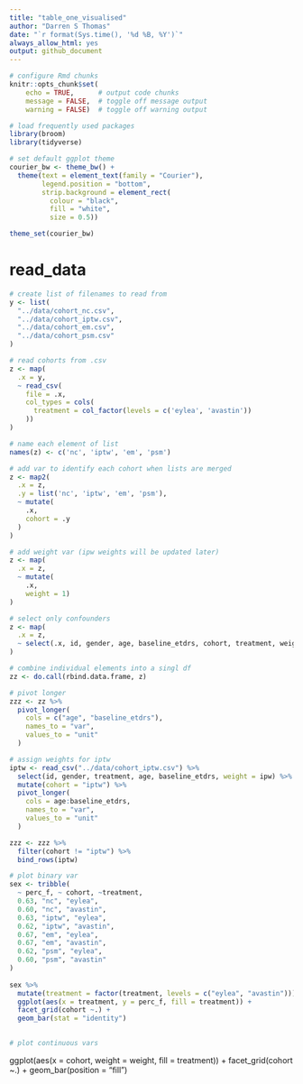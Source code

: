 ```yaml
---
title: "table_one_visualised"
author: "Darren S Thomas"
date: "`r format(Sys.time(), '%d %B, %Y')`"
always_allow_html: yes
output: github_document
---
```


```r
# configure Rmd chunks
knitr::opts_chunk$set(
    echo = TRUE,      # output code chunks
    message = FALSE,  # toggle off message output 
    warning = FALSE)  # toggle off warning output

# load frequently used packages
library(broom)
library(tidyverse)

# set default ggplot theme
courier_bw <- theme_bw() +
  theme(text = element_text(family = "Courier"),
        legend.position = "bottom",
        strip.background = element_rect(
          colour = "black", 
          fill = "white",
          size = 0.5))

theme_set(courier_bw)
```

# read_data

```r
# create list of filenames to read from
y <- list(
  "../data/cohort_nc.csv",
  "../data/cohort_iptw.csv",
  "../data/cohort_em.csv",
  "../data/cohort_psm.csv"
)

# read cohorts from .csv
z <- map(
  .x = y,
  ~ read_csv(
    file = .x,
    col_types = cols(
      treatment = col_factor(levels = c('eylea', 'avastin'))
    ))
)

# name each element of list
names(z) <- c('nc', 'iptw', 'em', 'psm')

# add var to identify each cohort when lists are merged
z <- map2(
  .x = z,
  .y = list('nc', 'iptw', 'em', 'psm'),
  ~ mutate(
    .x,
    cohort = .y
  )
)

# add weight var (ipw weights will be updated later)
z <- map(
  .x = z,
  ~ mutate(
    .x,
    weight = 1)
)

# select only confounders
z <- map(
  .x = z,
  ~ select(.x, id, gender, age, baseline_etdrs, cohort, treatment, weight)
)

# combine individual elements into a singl df
zz <- do.call(rbind.data.frame, z)
```

```r
# pivot longer
zzz <- zz %>% 
  pivot_longer(
    cols = c("age", "baseline_etdrs"),
    names_to = "var",
    values_to = "unit"
  )
```

```r
# assign weights for iptw
iptw <- read_csv("../data/cohort_iptw.csv") %>% 
  select(id, gender, treatment, age, baseline_etdrs, weight = ipw) %>% 
  mutate(cohort = "iptw") %>% 
  pivot_longer(
    cols = age:baseline_etdrs,
    names_to = "var",
    values_to = "unit"
  )

zzz <- zzz %>% 
  filter(cohort != "iptw") %>% 
  bind_rows(iptw)
```

```r
# plot binary var
sex <- tribble(
  ~ perc_f, ~ cohort, ~treatment,
  0.63, "nc", "eylea",
  0.60, "nc", "avastin",
  0.63, "iptw", "eylea",
  0.62, "iptw", "avastin",
  0.67, "em", "eylea",
  0.67, "em", "avastin",
  0.62, "psm", "eylea",
  0.60, "psm", "avastin"
)
  
sex %>% 
  mutate(treatment = factor(treatment, levels = c("eylea", "avastin"))) %>% 
  ggplot(aes(x = treatment, y = perc_f, fill = treatment)) +
  facet_grid(cohort ~.) +
  geom_bar(stat = "identity")
  

```

```r
# plot continuous vars
```

  ggplot(aes(x = cohort, weight = weight, fill = treatment)) +
  facet_grid(cohort ~.) +
  geom_bar(position = "fill")